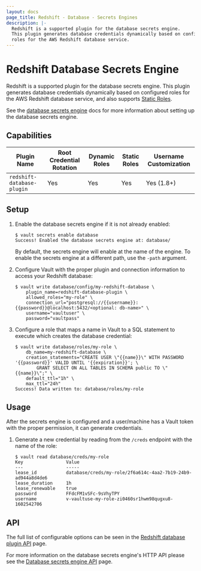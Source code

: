```yaml
---
layout: docs
page_title: Redshift - Database - Secrets Engines
description: |-
  Redshift is a supported plugin for the database secrets engine.
  This plugin generates database credentials dynamically based on configured
  roles for the AWS Redshift database service.
---
```


# Redshift Database Secrets Engine

Redshift is a supported plugin for the database secrets engine. This
plugin generates database credentials dynamically based on configured roles for
the AWS Redshift database service, and also supports [Static
Roles](/docs/secrets/databases#static-roles).

See the [database secrets engine](/docs/secrets/databases) docs for
more information about setting up the database secrets engine.

## Capabilities

| Plugin Name                | Root Credential Rotation | Dynamic Roles | Static Roles | Username Customization |
| -------------------------- | ------------------------ | ------------- | ------------ | ---------------------- |
| `redshift-database-plugin` | Yes                      | Yes           | Yes          | Yes (1.8+)             |

## Setup

1. Enable the database secrets engine if it is not already enabled:

   ```text
   $ vault secrets enable database
   Success! Enabled the database secrets engine at: database/
   ```

   By default, the secrets engine will enable at the name of the engine. To
   enable the secrets engine at a different path, use the `-path` argument.

1. Configure Vault with the proper plugin and connection information to access your Redshift database:

   ```text
   $ vault write database/config/my-redshift-database \
       plugin_name=redshift-database-plugin \
       allowed_roles="my-role" \
       connection_url="postgresql://{{username}}:{{password}}@localhost:5432/<optional: db-name>" \
       username="vaultuser" \
       password="vaultpass"
   ```

1. Configure a role that maps a name in Vault to a SQL statement to execute which
   creates the database credential:

   ```text
   $ vault write database/roles/my-role \
       db_name=my-redshift-database \
       creation_statements="CREATE USER \"{{name}}\" WITH PASSWORD '{{password}}' VALID UNTIL '{{expiration}}'; \
           GRANT SELECT ON ALL TABLES IN SCHEMA public TO \"{{name}}\";" \
       default_ttl="1h" \
       max_ttl="24h"
   Success! Data written to: database/roles/my-role
   ```

## Usage

After the secrets engine is configured and a user/machine has a Vault token with
the proper permission, it can generate credentials.

1. Generate a new credential by reading from the `/creds` endpoint with the name
   of the role:

   ```text
   $ vault read database/creds/my-role
   Key                Value
   ---                -----
   lease_id           database/creds/my-role/2f6a614c-4aa2-7b19-24b9-ad944a8d4de6
   lease_duration     1h
   lease_renewable    true
   password           FFdcFM1vSFc-9sVhyTPY
   username           v-vaultuse-my-role-zi0460sr1hwm98qugxu8-1602542706
   ```

## API

The full list of configurable options can be seen in the [Redshift database
plugin API](/api/secret/databases/redshift) page.

For more information on the database secrets engine's HTTP API please see the
[Database secrets engine API](/api/secret/databases) page.
